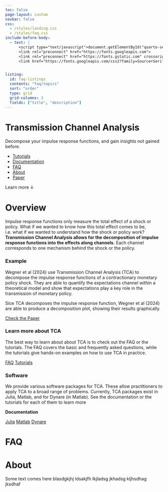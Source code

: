 ```yaml
---
toc: false
page-layout: custom
navbar: false
css: 
  - /styles/landing.css
  - /styles/faq.css
include-before-body:
  - text: |
      <script type="text/javascript">document.getElementById("quarto-search").remove();</script>
      <link rel="preconnect" href="https://fonts.googleapis.com">
      <link rel="preconnect" href="https://fonts.gstatic.com" crossorigin>
      <link href="https://fonts.googleapis.com/css2?family=Source+Serif+4:ital,opsz,wght@0,8..60,200..900;1,8..60,200..900&display=swap" rel="stylesheet">


listing: 
  id: faq-listings
  contents: "faq/topics"
  sort: "order"
  type: grid
  grid-columns: 3
  fields: ["title", "description"]
---
```


<div id="hero">

# Transmission Channel Analysis

Decompose your impulse response functions, and gain insights not gained before. 

<div id="quarto-search">
</div>

<ul id="hero-nav">
<li>[Tutorials](about.qmd)</li>
<li>[Documentation](documentation/julia/index.qmd)</li>
<li>[FAQ](#faq)</li>
<li>[About](#about)</li>
<li id="hero-nav-paper">[Paper](https://arxiv.org/abs/2405.18987)</li>
</ul>

</div>


<div id="learn-more">
<span id="learn-more-text">Learn more</span>
<span id="learn-more-arrow">&darr;</span>
</div>


<!--START OF OVERVIEW-->
<div id="overview">
<div id="overview-title">
<h1>Overview</h1>
</div>

<div id="overview-col2">
Impulse response functions only measure the total effect of a shock or policy.  What if we wanted to know how this total effect comes to be, i.e. what if we wanted to understand how the shock or policy work? **Transmission Channel Analysis allows for the decomposition of impulse response functions into the effects along channels.** Each channel corresponds to one mechanism behind the shock or the policy. 

<div id="overview-example">
<div id="overview-example-text">
### Example

Wegner et al (2024) use Transmission Channel Analysis (TCA) to decompose the impulse response functions of a contractionary monetary policy shock. They are able to quantify the expectations channel within a theoretical model and show that expectations play a key role in the transmission of monetary policy. 

Sice TCA decomposes the impulse response function, Wegner et al (2024) are able to produce a decomposition plot, showing their results graphically.

<a href="index.qmd" class="overview-btn" style="background-color: var(--bs-orange);">Check the Paper</a>
</div>
<div id="overview-example-figure"></div>
</div>
<!--END OF EXAMPLE-->

<!--START OF INFO-->
<div id="overview-info">
<div id="overview-info-learn">
### Learn more about TCA

The best way to learn about about TCA is to check out the FAQ or the tutorials. The FAQ covers the basic and frequently asked questions, while the tutorials give hands-on examples on how to use TCA in practice.

<a href="index.qmd" class="overview-btn">FAQ</a>
<a href="index.qmd" class="overview-btn">Tutorials</a>
</div>

<div id="overview-info-software">
### Software 

We provide various software packages for TCA. These allow practitioners to apply TCA to a broad range of problems. Currently, TCA packages exist in Julia, Matlab, and for Dynare (in Matlab). See the documentation or the tutorials for each of them to learn more

**Documentation**


<a href="index.qmd" class="overview-btn">Julia</a>
<a href="index.qmd" class="overview-btn">Matlab</a>
<a href="index.qmd" class="overview-btn">Dynare</a>

</div>
</div>
<!--END OF INFO-->
</div>
<!--END OF COLUMN 2-->
</div>
<!--END OF OVERVIEW-->


<div id="faq">
<div id="faq-title">
<h1>FAQ</h1>
</div>

::: {#faq-listings}
:::
</div>


<div id="about">
<div id="about-title">
<h1>About</h1>
</div>

<div id="about-col2">
Some text comes here blasdgkjhj ldsakjfh lkjladsg jkhadsg kljhsdhag jksdhaf 
</div>
</div>
